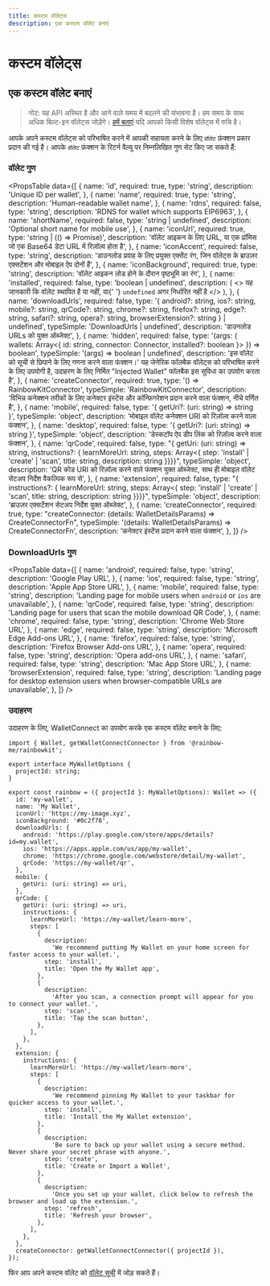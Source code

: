```yaml
---
title: कस्टम वॉलेट्स
description: एक कस्टम वॉलेट बनाएं
---
```


# कस्टम वॉलेट्स

## एक कस्टम वॉलेट बनाएं

> नोट: यह API अस्थिर है और आने वाले समय में बदलने की संभावना है। हम समय के साथ अधिक बिल्ट-इन वॉलेट्स जोड़ेंगे। [हमें बताएं](https://github.com/rainbow-me/rainbowkit/issues) यदि आपको किसी विशेष वॉलेट्स में रुचि है।

आपके अपने कस्टम वॉलेट्स को परिभाषित करने में आपकी सहायता करने के लिए `वॉलेट` फ़ंक्शन प्रकार प्रदान की गई है। आपके `वॉलेट` फ़ंक्शन के रिटर्न वैल्यू पर निम्नलिखित गुण सेट किए जा सकते हैं:

### वॉलेट गुण

<PropsTable
  data={[
    {
      name: 'id',
      required: true,
      type: 'string',
      description: 'Unique ID per wallet',
    },
    {
      name: 'name',
      required: true,
      type: 'string',
      description: 'Human-readable wallet name',
    },
    {
      name: 'rdns',
      required: false,
      type: 'string',
      description: 'RDNS for wallet which supports EIP6963',
    },
    {
      name: 'shortName',
      required: false,
      type: 'string | undefined',
      description: 'Optional short name for mobile use',
    },
    {
      name: 'iconUrl',
      required: true,
      type: 'string | (() => Promise<string>)',
      description:
        'वॉलेट आइकन के लिए URL, या एक प्रॉमिस जो एक Base64 डेटा URL में रिज़ॉल्व होता है',
    },
    {
      name: 'iconAccent',
      required: false,
      type: 'string',
      description:
        'डाउनलोड प्रवाह के लिए प्रयुक्त एक्सेंट रंग, जिन वॉलेट्स के ब्राउज़र एक्सटेंशन और मोबाइल ऐप दोनों हैं',
    },
    {
      name: 'iconBackground',
      required: true,
      type: 'string',
      description: 'वॉलेट आइकन लोड होने के दौरान पृष्ठभूमि का रंग',
    },
    {
      name: 'installed',
      required: false,
      type: 'boolean | undefined',
      description: (
        <>
          यह जानकारी कि वॉलेट स्थापित है या नहीं, या{' '}
          <code>undefined</code> अगर निर्धारित नहीं है
        </>
      ),
    },
    {
      name: 'downloadUrls',
      required: false,
      type: '{ android?: string, ios?: string, mobile?: string, qrCode?: string, chrome?: string, firefox?: string, edge?: string, safari?: string, opera?: string, browserExtension?: string } | undefined',
      typeSimple: 'DownloadUrls | undefined',
      description: 'डाउनलोड URLs को युक्त ऑब्जेक्ट',
    },
    {
      name: 'hidden',
      required: false,
      type: '(args: { wallets: Array<{ id: string, connector: Connector, installed?: boolean }> }) => boolean',
      typeSimple: '(args) => boolean | undefined',
      description:
        'इस वॉलेट को सूची से छिपाने के लिए गणना करने वाला फंक्शन।' यह जेनेरिक फॉलबैक वॉलेट्स को परिभाषित करने के लिए उपयोगी है, उदाहरण के लिए निर्मित "Injected Wallet" फॉलबैक इस सुविधा का उपयोग करता है',
    },
    {
      name: 'createConnector',
      required: true,
      type: '() => RainbowKitConnector',
      typeSimple: 'RainbowKitConnector',
      description:
        'विभिन्न कनेक्शन तरीकों के लिए कनेक्टर इंस्टेंस और कॉन्फ़िगरेशन प्रदान करने वाला फंक्शन, नीचे वर्णित है',
    },
    {
      name: 'mobile',
      required: false,
      type: '{ getUri?: (uri: string) => string }',
      typeSimple: 'object',
      description:
        'मोबाइल वॉलेट कनेक्शन URI को रिज़ॉल्व करने वाला फंक्शन',
    },
    {
      name: 'desktop',
      required: false,
      type: '{ getUri?: (uri: string) => string }',
      typeSimple: 'object',
      description: 'डेस्कटॉप ऐप डीप लिंक को रिज़ॉल्व करने वाला फंक्शन',
    },
    {
      name: 'qrCode',
      required: false,
      type: "{ getUri: (uri: string) => string, instructions?: { learnMoreUrl: string, steps: Array<{ step: 'install' | 'create' | 'scan', title: string, description: string }}}}",
      typeSimple: 'object',
      description:
        'QR कोड URI को रिज़ॉल्व करने वाले फंक्शन युक्त ऑब्जेक्ट, साथ ही मोबाइल वॉलेट सेटअप निर्देश वैकल्पिक रूप से',
    },
    {
      name: 'extension',
      required: false,
      type: "{ instructions?: { learnMoreUrl: string, steps: Array<{ step: 'install' | 'create' | 'scan', title: string, description: string }}}}",
      typeSimple: 'object',
      description:
        'ब्राउज़र एक्सटेंशन सेटअप निर्देश युक्त ऑब्जेक्ट',
    },
    {
      name: 'createConnector',
      required: true,
      type: "createConnector: (details: WalletDetailsParams) => CreateConnectorFn",
      typeSimple: '(details: WalletDetailsParams) => CreateConnectorFn',
      description: 'कनेक्टर इंस्टेंस प्रदान करने वाला फंक्शन',
    },
  ]}
/>

### DownloadUrls गुण

<PropsTable
  data={[
    {
      name: 'android',
      required: false,
      type: 'string',
      description: 'Google Play URL',
    },
    {
      name: 'ios',
      required: false,
      type: 'string',
      description: 'Apple App Store URL',
    },
    {
      name: 'mobile',
      required: false,
      type: 'string',
      description:
        'Landing page for mobile users when `android` or `ios` are unavailable',
    },
    {
      name: 'qrCode',
      required: false,
      type: 'string',
      description:
        'Landing page for users that scan the mobile download QR Code',
    },
    {
      name: 'chrome',
      required: false,
      type: 'string',
      description: 'Chrome Web Store URL',
    },
    {
      name: 'edge',
      required: false,
      type: 'string',
      description: 'Microsoft Edge Add-ons URL',
    },
    {
      name: 'firefox',
      required: false,
      type: 'string',
      description: 'Firefox Browser Add-ons URL',
    },
    {
      name: 'opera',
      required: false,
      type: 'string',
      description: 'Opera add-ons URL',
    },
    {
      name: 'safari',
      required: false,
      type: 'string',
      description: 'Mac App Store URL',
    },
    {
      name: 'browserExtension',
      required: false,
      type: 'string',
      description:
        'Landing page for desktop extension users when browser-compatible URLs are unavailable',
    },
  ]}
/>

### उदाहरण

उदाहरण के लिए, WalletConnect का उपयोग करके एक कस्टम वॉलेट बनाने के लिए:

```tsx
import { Wallet, getWalletConnectConnector } from '@rainbow-me/rainbowkit';

export interface MyWalletOptions {
  projectId: string;
}

export const rainbow = ({ projectId }: MyWalletOptions): Wallet => ({
  id: 'my-wallet',
  name: 'My Wallet',
  iconUrl: 'https://my-image.xyz',
  iconBackground: '#0c2f78',
  downloadUrls: {
    android: 'https://play.google.com/store/apps/details?id=my.wallet',
    ios: 'https://apps.apple.com/us/app/my-wallet',
    chrome: 'https://chrome.google.com/webstore/detail/my-wallet',
    qrCode: 'https://my-wallet/qr',
  },
  mobile: {
    getUri: (uri: string) => uri,
  },
  qrCode: {
    getUri: (uri: string) => uri,
    instructions: {
      learnMoreUrl: 'https://my-wallet/learn-more',
      steps: [
        {
          description:
            'We recommend putting My Wallet on your home screen for faster access to your wallet.',
          step: 'install',
          title: 'Open the My Wallet app',
        },
        {
          description:
            'After you scan, a connection prompt will appear for you to connect your wallet.',
          step: 'scan',
          title: 'Tap the scan button',
        },
      ],
    },
  },
  extension: {
    instructions: {
      learnMoreUrl: 'https://my-wallet/learn-more',
      steps: [
        {
          description:
            'We recommend pinning My Wallet to your taskbar for quicker access to your wallet.',
          step: 'install',
          title: 'Install the My Wallet extension',
        },
        {
          description:
            'Be sure to back up your wallet using a secure method. Never share your secret phrase with anyone.',
          step: 'create',
          title: 'Create or Import a Wallet',
        },
        {
          description:
            'Once you set up your wallet, click below to refresh the browser and load up the extension.',
          step: 'refresh',
          title: 'Refresh your browser',
        },
      ],
    },
  },
  createConnector: getWalletConnectConnector({ projectId }),
});
```

फिर आप अपने कस्टम वॉलेट को [वॉलेट सूची](/docs/custom-wallet-list) में जोड़ सकते हैं।
